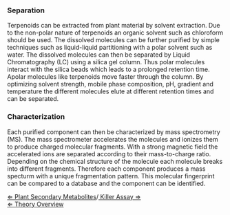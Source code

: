 
=== Separation ===

Terpenoids can be extracted from plant material by solvent extraction. Due to the non-polar nature of terpenoids an organic solvent such as chloroform should be used. The dissolved molecules can be further purified by simple techniques such as liquid-liquid partitioning with a polar solvent such as water. The dissolved molecules can then be separated by Liquid Chromatography (LC) using a silica gel column. Thus polar molecules interact with the silica beads which leads to a prolonged retention time. Apolar molecules like terpenoids move faster through the column. By optimizing solvent strength, mobile phase composition, pH, gradient and temperature the different molecules elute at different retention times and can be separated. 

=== Characterization ===

Each purified component can then be characterized by mass spectrometry (MS). The mass spectrometer accelerates the molecules and ionizes them to produce charged molecular fragments. With a strong magnetic field the accelerated ions are separated according to their mass-to-charge ratio. Depending on the chemical structure of the molecule each molecule breaks into different fragments. Therefore each component produces a mass specturm with a unique fragmentation pattern. This molecular fingerprint can be compared to a database and the component can be identified.






[[Plant Secondary Metabolites| &lArr; Plant Secondary Metabolites]]/[[Killer Assay| Killer Assay &rArr; ]] <br>
[[PlantLab| &lArr; Theory Overview]]